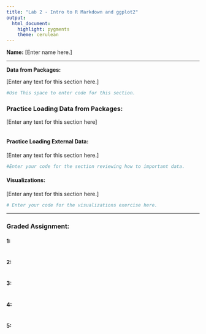 ---
title: "Lab 2 - Intro to R Markdown and ggplot2"
output: 
  html_document:
    highlight: pygments
    theme: cerulean
---

**Name:** [Enter name here.]

* * *

**Data from Packages:**

[Enter any text for this section here.]

```{r}

#Use This space to enter code for this section.

```

### Practice Loading Data from Packages:

[Enter any text for this section here]

```{r}

```

#### Practice Loading External Data: 

[Enter any text for this section here.]


```{r}

#Enter your code for the section reviewing how to important data.

```

#### Visualizations:

[Enter any text for this section here.]

```{r}

# Enter your code for the visualizations exercise here.

```

* * *

### Graded Assignment:


#### 1:

```{r}

```

#### 2:

```{r}

```

#### 3:

```{r}

```

#### 4:

```{r}

```

#### 5:

```{r}

```
